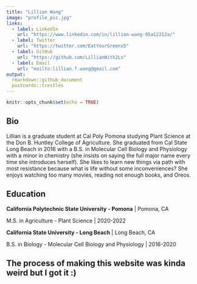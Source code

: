 ```yaml
---
title: "Lillian Wang"
image: "profile_pic.jpg"
links:
  - label: LinkedIn
    url: "https://www.linkedin.com/in/lillian-wang-95a12212a/"
  - label: Twitter
    url: "https://twitter.com/EatYourGreens5"
  - label: GitHub
    url: "https://github.com/LillianWith2Ls"
  - label: Email
    url: "mailto:lillian.f.wang@gmail.com"
output: 
  rmarkdown::github_document
  postcards::trestles
---
```


```r
knitr::opts_chunk$set(echo = TRUE)
```

## Bio

Lillian is a graduate student at Cal Poly Pomona studying Plant Science at the Don B. Huntley College of Agriculture. She graduated from Cal State Long Beach in 2016 with a B.S. in Molecular Cell Biology and Physiology with a minor in chemistry (she insists on saying the full major name every time she introduces herself). She likes to learn new things via path with most resistance because what is life without some inconveniences? She enjoys watching too many movies, reading not enough books, and Oreos. 

## Education

**California Polytechnic State University - Pomona** | Pomona, CA

M.S. in Agriculture - Plant Science | 2020-2022

**California State University - Long Beach** | Long Beach, CA

B.S. in Biology - Molecular Cell Biology and Physiology | 2016-2020

## The process of making this website was kinda weird but I got it :)